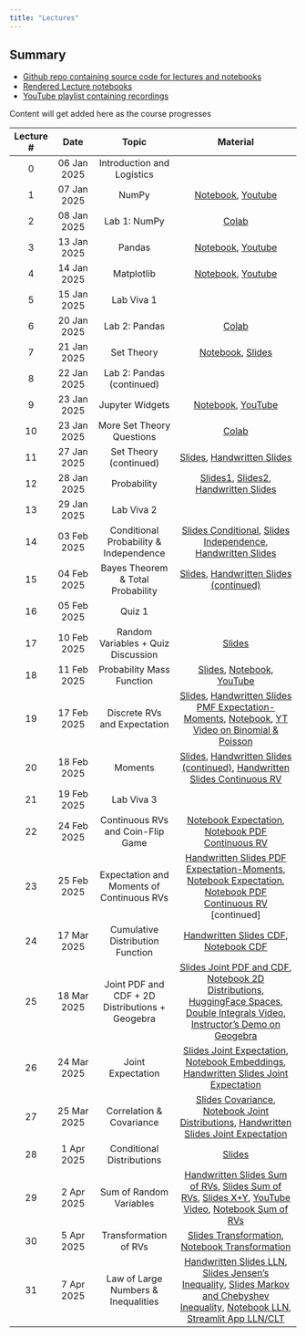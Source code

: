 ```yaml
---
title: "Lectures"
---
```


::: {.callout-tip}
## Summary

* [Github repo containing source code for lectures and notebooks](https://github.com/nipunbatra/psdv-teaching)
* [Rendered Lecture notebooks](https://nipunbatra.github.io/psdv-teaching/notebooks.html)
* [YouTube playlist containing recordings](https://www.youtube.com/watch?v=CAzR00au0T0&list=PLftoLyLEwECCTFpc8_-gV8NqG_LgdL3Uy&index=1) 

Content will get added here as the course progresses

:::


| Lecture # |    Date     | Topic          | Material | 
| :----: | :--------: | :-----------------: |:----------------------------:| 
|     0     | 06 Jan 2025 | Introduction and Logistics |  
|1| 07 Jan 2025| NumPy| <a href="https://nipunbatra.github.io/psdv-teaching/notebooks/intro-numpy.html" target="_blank">Notebook</a>, <a href="https://www.youtube.com/watch?v=CAzR00au0T0" target="_blank">Youtube</a> |
|2| 08 Jan 2025| Lab 1: NumPy| <a href="https://colab.research.google.com/drive/169vg_FV35sJ8irVXU82RrTwlR762Ph2g?usp=sharing" target="_blank">Colab</a> |
|3| 13 Jan 2025| Pandas| <a href="https://nipunbatra.github.io/psdv-teaching/notebooks/introduction-pandas.html" target="_blank">Notebook</a>, <a href="https://www.youtube.com/watch?v=iaQDhwFkAhA" target="_blank">Youtube</a> |
|4| 14 Jan 2025| Matplotlib| <a href="https://nipunbatra.github.io/psdv-teaching/notebooks/introduction-matplotlib.html" target="_blank">Notebook</a>, <a href="https://www.youtube.com/watch?v=ERu46g5EzVk" target="_blank">Youtube</a> |
|5| 15 Jan 2025| Lab Viva 1|
|6| 20 Jan 2025| Lab 2: Pandas| <a href="https://colab.research.google.com/drive/1pmt8hSfwzhp8ke3uXsGrOt4XELdoTmr1?usp=sharing" target="_blank">Colab</a> |
|7| 21 Jan 2025| Set Theory| <a href="https://nipunbatra.github.io/psdv-teaching/notebooks/set.html" target="_blank">Notebook</a>, <a href="https://probability4datascience.com/slides/Slide_2_01.pdf" target="_blank">Slides</a> |
|8| 22 Jan 2025| Lab 2: Pandas (continued)|
|9| 23 Jan 2025| Jupyter Widgets| <a href="https://nipunbatra.github.io/psdv-teaching/notebooks/widgets.html" target="_blank">Notebook</a>, <a href="https://www.youtube.com/watch?v=BJAaZaKxf00" target="_blank">YouTube</a> |
|10| 23 Jan 2025| More Set Theory Questions | <a href="https://colab.research.google.com/drive/1RrjF2VZDcst0iUgW5zrpsBy-VWUfjtkJ?usp=sharing" target="_blank">Colab</a> |
|11| 27 Jan 2025| Set Theory (continued)| <a href="https://probability4datascience.com/slides/Slide_2_01.pdf" target="_blank">Slides</a>, <a href="./slides/Set-Theory_27Jan.pdf" target="_blank">Handwritten Slides</a> |
|12| 28 Jan 2025| Probability| <a href="https://probability4datascience.com/slides/Slide_2_02.pdf" target="_blank">Slides1</a>, <a href="https://probability4datascience.com/slides/Slide_2_03.pdf" target="_blank">Slides2</a>, <a href="./slides/Probability_28Jan.pdf" target="_blank">Handwritten Slides</a> |
|13| 29 Jan 2025| Lab Viva 2|
|14| 03 Feb 2025| Conditional Probability & Independence | <a href="https://probability4datascience.com/slides/Slide_2_04.pdf" target="_blank">Slides Conditional</a>, <a href="https://probability4datascience.com/slides/Slide_2_05.pdf" target="_blank">Slides Independence</a>, <a href="./slides/Conditional_Bayes_3_4Feb.pdf" target="_blank">Handwritten Slides</a> |
|15| 04 Feb 2025| Bayes Theorem & Total Probability | <a href="https://probability4datascience.com/slides/Slide_2_06.pdf" target="_blank">Slides</a>, <a href="./slides/Conditional_Bayes_3_4Feb.pdf" target="_blank">Handwritten Slides (continued)</a> |
|16| 05 Feb 2025| Quiz 1|
|17| 10 Feb 2025| Random Variables + Quiz Discussion | <a href="https://probability4datascience.com/slides/Slide_3_01.pdf" target="_blank">Slides</a> |
|18| 11 Feb 2025| Probability Mass Function | <a href="https://probability4datascience.com/slides/Slide_3_02.pdf" target="_blank">Slides</a>, <a href="https://nipunbatra.github.io/psdv-teaching/notebooks/pmf-discrete.html" target="_blank">Notebook</a>, <a href="https://www.youtube.com/watch?v=_VU6QMC6XE0" target="_blank">YouTube</a> |
|19| 17 Feb 2025| Discrete RVs and Expectation | <a href="https://probability4datascience.com/slides/Slide_3_04.pdf" target="_blank">Slides</a>, <a href="./slides/Expectation-Moments-PMF_17_18Feb.pdf" target="_blank">Handwritten Slides PMF Expectation-Moments</a>, <a href="https://nipunbatra.github.io/psdv-teaching/notebooks/expectation.html" target="_blank">Notebook</a>, <a href="https://www.youtube.com/watch?v=sVBOSwT5K8I" target="_blank">YT Video on Binomial & Poisson</a> |
|20| 18 Feb 2025| Moments | <a href="https://probability4datascience.com/slides/Slide_3_05.pdf" target="_blank">Slides</a>, <a href="./slides/Expectation-Moments-PMF_17_18Feb.pdf" target="_blank">Handwritten Slides (continued)</a>, <a href="./slides/PDF.pdf" target="_blank">Handwritten Slides Continuous RV</a> |
|21| 19 Feb 2025| Lab Viva 3|
|22| 24 Feb 2025| Continuous RVs and Coin-Flip Game | <a href="https://nipunbatra.github.io/psdv-teaching/notebooks/expectation.html" target="_blank">Notebook Expectation</a>, <a href="https://nipunbatra.github.io/psdv-teaching/notebooks/pdf-continuous.html" target="_blank">Notebook PDF Continuous RV</a> |
|23| 25 Feb 2025| Expectation and Moments of Continuous RVs | <a href="./slides/Expectation-Moment-PDF_24_25Feb.pdf" target="_blank">Handwritten Slides PDF Expectation-Moments</a>, <a href="https://nipunbatra.github.io/psdv-teaching/notebooks/expectation.html" target="_blank">Notebook Expectation</a>, <a href="https://nipunbatra.github.io/psdv-teaching/notebooks/pdf-continuous.html" target="_blank">Notebook PDF Continuous RV</a> [continued] |
|24| 17 Mar 2025| Cumulative Distribution Function | <a href="./slides/CDF_17Mar.pdf" target="_blank">Handwritten Slides CDF</a>, <a href="https://nipunbatra.github.io/psdv-teaching/notebooks/cdf.html" target="_blank">Notebook CDF</a> |
|25| 18 Mar 2025| Joint PDF and CDF + 2D Distributions + Geogebra | <a href="https://probability4datascience.com/slides/Slide_5_01.pdf" target="_blank">Slides Joint PDF and CDF</a>, <a href="https://nipunbatra.github.io/psdv-teaching/notebooks/2d-distributions.html" target="_blank">Notebook 2D Distributions</a>, <a href="https://huggingface.co/spaces/Nipun/2d-distributions" target="_blank">HuggingFace Spaces</a>, <a href="https://www.youtube.com/watch?v=gifQWtTWqEY" target="_blank">Double Integrals Video</a>, <a href="https://www.youtube.com/watch?v=UuoVhUqWAFc" target="_blank">Instructor's Demo on Geogebra</a> |
|26| 24 Mar 2025| Joint Expectation | <a href="https://probability4datascience.com/slides/Slide_5_02.pdf" target="_blank">Slides Joint Expectation</a>, <a href="https://nipunbatra.github.io/psdv-teaching/notebooks/embeddings-angle.html" target="_blank">Notebook Embeddings</a>, <a href="./slides/JointExpectation_24_25Mar.pdf" target="_blank">Handwritten Slides Joint Expectation</a> |
|27| 25 Mar 2025| Correlation & Covariance | <a href="https://probability4datascience.com/slides/Slide_5_03.pdf" target="_blank">Slides Covariance</a>, <a href="https://nipunbatra.github.io/psdv-teaching/notebooks/joint-distribution-properties.html" target="_blank">Notebook Joint Distributions</a>, <a href="./slides/JointExpectation_24_25Mar.pdf" target="_blank">Handwritten Slides Joint Expectation</a> |
|28| 1 Apr 2025| Conditional Distributions | <a href="./slides/ConditionalDistributions_1Apr.pdf" target="_blank">Slides</a> |
|29| 2 Apr 2025| Sum of Random Variables | <a href="./slides/SumRandomVariables_2Apr.pdf" target="_blank">Handwritten Slides Sum of RVs</a>, <a href="https://probability4datascience.com/slides/Slide_5_06.pdf" target="_blank">Slides Sum of RVs</a>, <a href="https://probability4datascience.com/slides/Slide_5_07.pdf" target="_blank">Slides X+Y</a>, <a href="https://www.youtube.com/watch?v=IaSGqQa5O-M" target="_blank">YouTube Video</a>, <a href="https://nipunbatra.github.io/psdv-teaching/notebooks/sum-random-vars.html" target="_blank">Notebook Sum of RVs</a> |
|30| 5 Apr 2025| Transformation of RVs | <a href="./slides/Transformation_of_Random_Variables.pdf" target="_blank">Slides Transformation</a>, <a href="./slides/transformation.ipynb" target="_blank">Notebook Transformation</a> |
|31| 7 Apr 2025| Law of Large Numbers & Inequalities | <a href="./slides/LLN-CLT_7Apr.pdf" target="_blank">Handwritten Slides LLN</a>, <a href="https://probability4datascience.com/slides/Slide_6_03.pdf" target="_blank">Slides Jensen's Inequality</a>, <a href="https://probability4datascience.com/slides/Slide_6_04.pdf" target="_blank">Slides Markov and Chebyshev Inequality</a>, <a href="https://nipunbatra.github.io/psdv-teaching/notebooks/law-large-numbers.html" target="_blank">Notebook LLN</a>, <a href="https://github.com/nipunbatra/psdv-teaching/blob/main/apps/lln-clt.py" target="_blank">Streamlit App LLN/CLT</a> |
